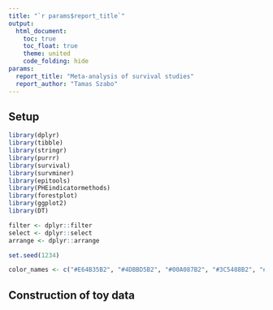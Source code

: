 ```yaml
---
title: "`r params$report_title`"
output:
  html_document:
    toc: true
    toc_float: true
    theme: united
    code_folding: hide
params:
  report_title: "Meta-analysis of survival studies"
  report_author: "Tamas Szabo"
---
```


## Setup

```r
library(dplyr)
library(tibble)
library(stringr)
library(purrr)
library(survival)
library(survminer)
library(epitools)
library(PHEindicatormethods)
library(forestplot)
library(ggplot2)
library(DT)

filter <- dplyr::filter
select <- dplyr::select
arrange <- dplyr::arrange

set.seed(1234)

color_names <- c("#E64B35B2", "#4DBBD5B2", "#00A087B2", "#3C5488B2", "#F39B7FB2", "#8491B4B2")
```

## Construction of toy data

```r

```